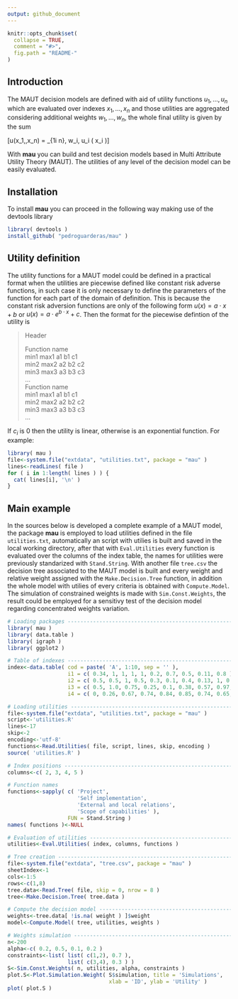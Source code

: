 ```yaml
---
output: github_document
---
```


<!-- README.md is generated from README.Rmd. Please edit that file -->

```r
knitr::opts_chunk$set(
  collapse = TRUE,
  comment = "#>",
  fig.path = "README-"
)
```

## Introduction
The MAUT decision models are defined with aid of utility functions $u_1,\ldots,u_n$ which are evaluated over
indexes $x_1,\ldots,x_n$ and those utilities are aggregated considering additional weights 
$w_1,\ldots,w_n$, the whole final utility is given by the sum

\[u(x_1,\ldots,x_n) = \sum_{1\leq i \leq n}\, w_i\, u_i\ ( x_i )\]

With **mau** you can build and test decision models based in Multi Attribute Utility
Theory (MAUT). The utilities of any level of the decision model can be easily evaluated.

## Installation
To install **mau** you can proceed in the following way making use of the devtools library
```r
library( devtools )
install_github( "pedroguarderas/mau" )
```

## Utility definition
The utility functions for a MAUT model could be defined in a practical format when the utilities
are piecewise defined like constant risk adverse functions, in such case it is only necessary 
to define the parameters of the function for each part of the domain of definition. This is because
the constant risk adversion functions are only of the following form $u(x) = a \cdot x + b$ or 
$u(x) = a \cdot e^{b \cdot x} + c$. Then the format for the piecewise defintion of the utility is    

>Header    
>  
>Function name    
>min1 max1 a1 b1 c1    
>min2 max2 a2 b2 c2    
>min3 max3 a3 b3 c3    
>...    
>Function name    
>min1 max1 a1 b1 c1    
>min2 max2 a2 b2 c2    
>min3 max3 a3 b3 c3    
>...    

If $c_i$ is $0$ then the utility is linear, otherwise is an exponential function. For example:
```r
library( mau )
file<-system.file("extdata", "utilities.txt", package = "mau" )
lines<-readLines( file )
for ( i in 1:length( lines ) ) { 
  cat( lines[i], '\n' )
}
```

## Main example
In the sources below is developed a complete example of a MAUT model, the package **mau** is 
employed to load utilities defined in the file `utilities.txt`, automatically an script with 
utilies is built and saved in the local working directory, after that with `Eval.Utilities` every 
function is evaluated over the columns of the index table, the names for utilities were previously
standarized with `Stand.String`. With another file `tree.csv` the decision tree associated to the
MAUT model is built and every weight and relative weight assigned with the `Make.Decision.Tree`
function, in addition the whole model with utilies of every criteria is obtained with 
`Compute.Model`. The simulation of constrained weights is made with `Sim.Const.Weights`, the result
could be employed for a sensitivy test of the decision model regarding concentrated weights 
variation.
```r
# Loading packages --------------------------------------------------------------------------------
library( mau )
library( data.table )
library( igraph )
library( ggplot2 )

# Table of indexes --------------------------------------------------------------------------------
index<-data.table( cod = paste( 'A', 1:10, sep = '' ), 
                   i1 = c( 0.34, 1, 1, 1, 1, 0.2, 0.7, 0.5, 0.11, 0.8 ),
                   i2 = c( 0.5, 0.5, 1, 0.5, 0.3, 0.1, 0.4, 0.13, 1, 0.74 ), 
                   i3 = c( 0.5, 1.0, 0.75, 0.25, 0.1, 0.38, 0.57, 0.97, 0.3, 0.76 ),
                   i4 = c( 0, 0.26, 0.67, 0.74, 0.84, 0.85, 0.74, 0.65, 0.37, 0.92 ) )

# Loading utilities -------------------------------------------------------------------------------
file<-system.file("extdata", "utilities.txt", package = "mau" )
script<-'utilities.R'
lines<-17
skip<-2
encoding<-'utf-8'
functions<-Read.Utilities( file, script, lines, skip, encoding )
source( 'utilities.R' )

# Index positions ---------------------------------------------------------------------------------
columns<-c( 2, 3, 4, 5 )

# Function names
functions<-sapply( c( 'Project', 
                      'Self implementation',
                      'External and local relations', 
                      'Scope of capabilities' ),
                   FUN = Stand.String )
names( functions )<-NULL

# Evaluation of utilities -------------------------------------------------------------------------
utilities<-Eval.Utilities( index, columns, functions )

# Tree creation -----------------------------------------------------------------------------------
file<-system.file("extdata", "tree.csv", package = "mau" )
sheetIndex<-1
cols<-1:5
rows<-c(1,8)
tree.data<-Read.Tree( file, skip = 0, nrow = 8 )
tree<-Make.Decision.Tree( tree.data )

# Compute the decision model ----------------------------------------------------------------------
weights<-tree.data[ !is.na( weight ) ]$weight
model<-Compute.Model( tree, utilities, weights )

# Weights simulation ------------------------------------------------------------------------------
n<-200
alpha<-c( 0.2, 0.5, 0.1, 0.2 )
constraints<-list( list( c(1,2), 0.7 ), 
                   list( c(3,4), 0.3 ) )
S<-Sim.Const.Weights( n, utilities, alpha, constraints )
plot.S<-Plot.Simulation.Weight( S$simulation, title = 'Simulations', 
                                xlab = 'ID', ylab = 'Utility' ) 
plot( plot.S )
```

